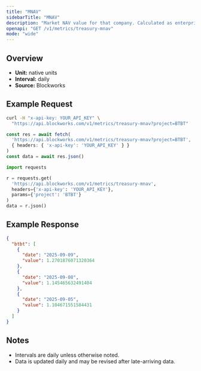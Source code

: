 ```yaml
---
title: "MNAV"
sidebarTitle: "MNAV"
description: "Market NAV value for that company. Calculated as enterprise value / NAV"
openapi: "GET /v1/metrics/treasury-mnav"
mode: "wide"
---
```


## Overview

- **Unit:** native units
- **Interval:** daily
- **Source:** Blockworks

## Example Request

<CodeGroup>

```bash cURL
curl -H "x-api-key: YOUR_API_KEY" \
  "https://api.blockworks.com/v1/metrics/treasury-mnav?project=BTBT"
```

```typescript TypeScript
const res = await fetch(
  'https://api.blockworks.com/v1/metrics/treasury-mnav?project=BTBT',
  { headers: { 'x-api-key': 'YOUR_API_KEY' } }
)
const data = await res.json()
```

```python Python
import requests

r = requests.get(
  'https://api.blockworks.com/v1/metrics/treasury-mnav',
  headers={'x-api-key': 'YOUR_API_KEY'},
  params={'project': 'BTBT'}
)
data = r.json()
```

</CodeGroup>

## Example Response

```json
{
  "btbt": [
    {
      "date": "2025-09-09",
      "value": 1.2701876071320364
    },
    {
      "date": "2025-09-08",
      "value": 1.145465632491404
    },
    {
      "date": "2025-09-05",
      "value": 1.104671551584431
    }
  ]
}
```

## Notes
- Intervals are daily unless otherwise noted.
- Data is updated daily and may be revised after late-arriving data.